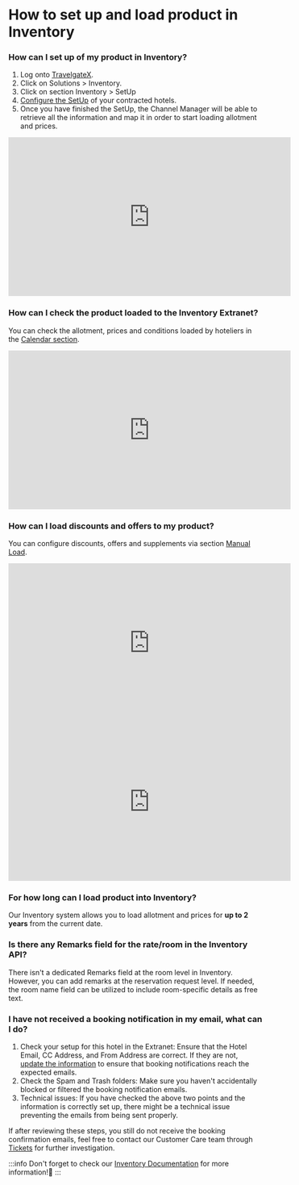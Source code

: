 ﻿---
sidebar_position: 1
---

# How to set up and load product in Inventory

### How can I set up of my product in Inventory?

1. Log onto [TravelgateX](https://www.travelgate.com/).
2. Click on Solutions > Inventory.
3. Click on section Inventory > SetUp
4. [Configure the SetUp](/docs/apps/inventory/extranet/set-up/setup/) of your contracted hotels.
5. Once you have finished the SetUp, the Channel Manager will be able to retrieve all the information and map it in order to start loading allotment and prices.


<iframe width="560" height="315" src="https://www.youtube.com/embed/V_nJoDkMOTA?si=VHPDpuanWe5G8AmP" title="YouTube video player" frameborder="0" allow="accelerometer; autoplay; clipboard-write; encrypted-media; gyroscope; picture-in-picture; web-share" allowfullscreen></iframe>


### How can I check the product loaded to the Inventory Extranet?
You can check the allotment, prices and conditions loaded by hoteliers in the [Calendar section](/docs/apps/inventory/extranet/availability-and-rates/calendar-and-availability).
<iframe width="560" height="315" src="https://www.youtube.com/embed/_bcKWNE0QXA?si=0JL1YiRWhUUANnny" title="YouTube video player" frameborder="0" allow="accelerometer; autoplay; clipboard-write; encrypted-media; gyroscope; picture-in-picture; web-share" allowfullscreen></iframe>

### How can I load discounts and offers to my product?
You can configure discounts, offers and supplements via section [Manual Load](/docs/apps/inventory/extranet/availability-and-rates/manual-load/overview).
<iframe width="560" height="315" src="https://www.youtube.com/embed/6hPP00NPcis?si=j-2EJkhiKSNm11BY" title="YouTube video player" frameborder="0" allow="accelerometer; autoplay; clipboard-write; encrypted-media; gyroscope; picture-in-picture; web-share" allowfullscreen></iframe>

<iframe width="560" height="315" src="https://www.youtube.com/embed/WGFGMW-c3B8?si=_dBDW6ODX2UApPGz" title="YouTube video player" frameborder="0" allow="accelerometer; autoplay; clipboard-write; encrypted-media; gyroscope; picture-in-picture; web-share" allowfullscreen></iframe>


### For how long can I load product into Inventory?
Our Inventory system allows you to load allotment and prices for **up to 2 years** from the current date.

### Is there any Remarks field for the rate/room in the Inventory API?
There isn't a dedicated Remarks field at the room level in Inventory. However, you can add remarks at the reservation request level. If needed, the room name field can be utilized to include room-specific details as free text.

### I have not received a booking notification in my email, what can I do?
1. Check your setup for this hotel in the Extranet: Ensure that the Hotel Email, CC Address, and From Address are correct. If they are not, [update the information](/docs/apps/inventory/extranet/set-up/setup#how-to-add-a-hotel) to ensure that booking notifications reach the expected emails.
2. Check the Spam and Trash folders: Make sure you haven't accidentally blocked or filtered the booking notification emails.
3. Technical issues: If you have checked the above two points and the information is correctly set up, there might be a technical issue preventing the emails from being sent properly.  

If after reviewing these steps, you still do not receive the booking confirmation emails, feel free to contact our Customer Care team through [Tickets](https://app.travelgatex.com/tickets) for further investigation.


:::info
Don't forget to check our [Inventory Documentation](/docs/apps/inventory/extranet/set-up/setup) for more information!🚀
:::